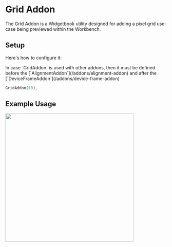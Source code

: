 # Grid Addon

The Grid Addon is a Widgetbook utility designed for adding a pixel grid
use-case being previewed within the Workbench.

## Setup

Here's how to configure it:

<Warning>
  In case `GridAddon` is used with other addons, then it must be defined before
  the [`AlignmentAddon`](/addons/alignment-addon) and after the
  [`DeviceFrameAddon`](/addons/device-frame-addon)
</Warning>

```dart
GridAddon(10),
```

## Example Usage

<Image zoom src="/assets/addons/grid-addon.png" height="400" />
